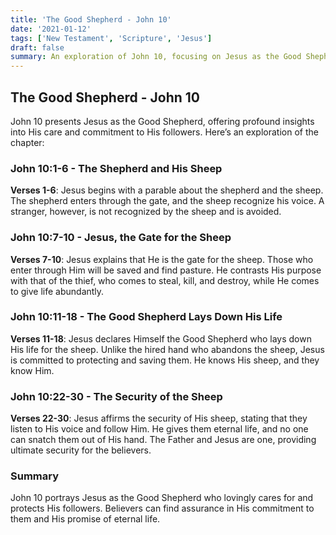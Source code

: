 ```yaml
---
title: 'The Good Shepherd - John 10'
date: '2021-01-12'
tags: ['New Testament', 'Scripture', 'Jesus']
draft: false
summary: An exploration of John 10, focusing on Jesus as the Good Shepherd and what this means for believers.
---
```


## The Good Shepherd - John 10

John 10 presents Jesus as the Good Shepherd, offering profound insights into His care and commitment to His followers. Here’s an exploration of the chapter:

### John 10:1-6 - The Shepherd and His Sheep

**Verses 1-6**: Jesus begins with a parable about the shepherd and the sheep. The shepherd enters through the gate, and the sheep recognize his voice. A stranger, however, is not recognized by the sheep and is avoided.

### John 10:7-10 - Jesus, the Gate for the Sheep

**Verses 7-10**: Jesus explains that He is the gate for the sheep. Those who enter through Him will be saved and find pasture. He contrasts His purpose with that of the thief, who comes to steal, kill, and destroy, while He comes to give life abundantly.

### John 10:11-18 - The Good Shepherd Lays Down His Life

**Verses 11-18**: Jesus declares Himself the Good Shepherd who lays down His life for the sheep. Unlike the hired hand who abandons the sheep, Jesus is committed to protecting and saving them. He knows His sheep, and they know Him.

### John 10:22-30 - The Security of the Sheep

**Verses 22-30**: Jesus affirms the security of His sheep, stating that they listen to His voice and follow Him. He gives them eternal life, and no one can snatch them out of His hand. The Father and Jesus are one, providing ultimate security for the believers.

### Summary

John 10 portrays Jesus as the Good Shepherd who lovingly cares for and protects His followers. Believers can find assurance in His commitment to them and His promise of eternal life.
